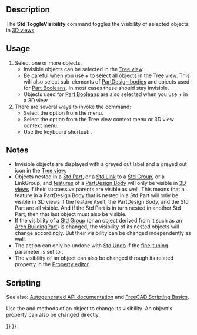 <languages/>

{{Docnav
|[[Std_TextureMapping|TextureMapping]]
|[[Std_ShowSelection|ShowSelection]]
|[[Std_View_Menu|Std View Menu]]
|IconL=Std_TextureMapping.svg
|IconR=Std_ShowSelection.svg
|IconC=Freecad.svg
}}

{{GuiCommand
|Name=Std ToggleVisibility
|MenuLocation=View → Toggle visibility
|Workbenches=All
|Shortcut={{KEY|Space}}
|SeeAlso=[[Std_ShowSelection|Std ShowSelection]], [[Std_HideSelection|Std HideSelection]], [[Std_ToggleObjects|Std ToggleObjects]], [[Std_ShowObjects|Std ShowObjects]], [[Std_HideObjects|Std HideObjects]]
}}

==Description==

The '''Std ToggleVisibility''' command toggles the visibility of selected objects in [[3D_view|3D views]].

==Usage== 

# Select one or more objects.
#* Invisible objects can be selected in the [[Tree_view|Tree view]].
#* Be careful when you use {{KEY|Ctrl}}+{{KEY|A}} to select all objects in the Tree view. This will also select sub-elements of [[PartDesign_Body|PartDesign bodies]] and objects used for [[Part_Boolean|Part Booleans]]. In most cases these should stay invisible.
#* Objects used for [[Part_Boolean|Part Booleans]] are also selected when you use {{KEY|Ctrl}}+{{KEY|A}} in a 3D view.
# There are several ways to invoke the command:
#* Select the {{MenuCommand|View → Visibility → [[Image:Std_ToggleVisibility.svg|16px]] Toggle visibility}} option from the menu.
#* Select the {{MenuCommand|[[Image:Std_ToggleVisibility.svg|16px]] Toggle visibility}} option from the Tree view context menu or 3D view context menu.
#* Use the keyboard shortcut: {{KEY|Space}}.

==Notes==

* Invisible objects are displayed with a greyed out label and a greyed out icon in the [[Tree_view|Tree view]].
* Objects nested in a [[Std_Part|Std Part]], or a [[Std_LinkMake|Std Link]] to a [[Std_Group|Std Group]], or a LinkGroup, and [[PartDesign_Feature|features]] of a [[PartDesign_Body|PartDesign Body]] will only be visible in [[3D_view|3D views]] if their successive parents are visible as well. This means that a feature in a PartDesign Body that is nested in a Std Part will only be visible in 3D views if the feature itself, the PartDesign Body, and the Std Part are all visible. And if the Std Part is in turn nested in another Std Part, then that last object must also be visible.
* If the visibility of a [[Std_Group|Std Group]] (or an object derived from it such as an [[Arch_BuildingPart|Arch BuildingPart]]) is changed, the visibility of its nested objects will change accordingly. But their visibility can be changed independently as well.
* The action can only be undone with [[Std_Undo|Std Undo]] if the [[Fine-tuning|fine-tuning]] parameter {{MenuCommand|AutoTransactionView}} is set to {{TRUE}}.
* The visibility of an object can also be changed through its related {{PropertyData|Visibility}} property in the [[Property_editor|Property editor]].

==Scripting==

See also: [https://freecad.github.io/SourceDoc/ Autogenerated API documentation] and [[FreeCAD_Scripting_Basics|FreeCAD Scripting Basics]].

Use the {{incode|show}} and {{incode|hide}} methods of an object to change its visibility. An object's {{incode|Visibility}} property can also be changed directly.

{{Code|code=
import FreeCADGui

obj = FreeCADGui.ActiveDocument.myObjectName

if obj.Visibility == True:
    obj.hide()
else:
    obj.show()

# Alternatively:
obj.Visibility = not obj.Visibility
}}


{{Docnav
|[[Std_TextureMapping|TextureMapping]]
|[[Std_ShowSelection|ShowSelection]]
|[[Std_View_Menu|Std View Menu]]
|IconL=Std_TextureMapping.svg
|IconR=Std_ShowSelection.svg
|IconC=Freecad.svg
}}

{{Std_Base_navi{{#translation:}}}}
{{Userdocnavi{{#translation:}}}}